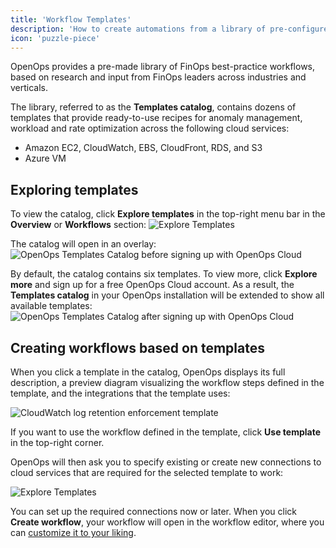 ```yaml
---
title: 'Workflow Templates'
description: 'How to create automations from a library of pre-configured workflow templates'
icon: 'puzzle-piece'
---
```


OpenOps provides a pre-made library of FinOps best-practice workflows, based on research and input from FinOps leaders across industries and verticals.

The library, referred to as the **Templates catalog**, contains dozens of templates that provide ready-to-use recipes for anomaly management, workload and rate optimization across the following cloud services:
* Amazon EC2, CloudWatch, EBS, CloudFront, RDS, and S3
* Azure VM

## Exploring templates

To view the catalog, click **Explore templates** in the top-right menu bar in the **Overview** or **Workflows** section:
![Explore Templates](/images/explore-templates.png)

The catalog will open in an overlay:
![OpenOps Templates Catalog before signing up with OpenOps Cloud](/images/templates-catalog.png)

By default, the catalog contains six templates. To view more, click **Explore more** and sign up for a free OpenOps Cloud account. As a result, the **Templates catalog** in your OpenOps installation will be extended to show all available templates:
![OpenOps Templates Catalog after signing up with OpenOps Cloud](/images/templates-catalog-all-templates.png)

## Creating workflows based on templates

When you click a template in the catalog, OpenOps displays its full description, a preview diagram visualizing the workflow steps defined in the template, and the integrations that the template uses:

![CloudWatch log retention enforcement template](/images/template-log-retention.png)

If you want to use the workflow defined in the template, click **Use template** in the top-right corner.

OpenOps will then ask you to specify existing or create new connections to cloud services that are required for the selected template to work:

![Explore Templates](/images/template-connections.png)

You can set up the required connections now or later. When you click **Create workflow**, your workflow will open in the workflow editor, where you can [customize it to your liking](customizing-workflows).
